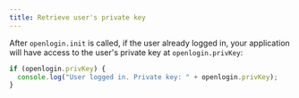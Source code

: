 ```yaml
---
title: Retrieve user's private key
---
```


After `openlogin.init` is called, if the user already logged in, your
application will have access to the user's private key at `openlogin.privKey`:

```js
if (openlogin.privKey) {
  console.log("User logged in. Private key: " + openlogin.privKey);
}
```
